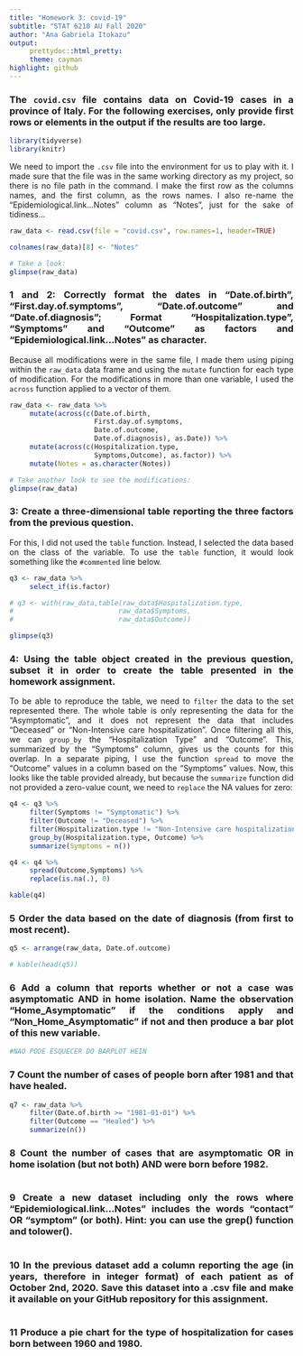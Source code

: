 ```yaml
---
title: "Homework 3: covid-19"
subtitle: "STAT 6210 AU Fall 2020"
author: "Ana Gabriela Itokazu"
output:
     prettydoc::html_pretty:
     theme: cayman
highlight: github
---
```


<div style="text-align: justify">

### The `covid.csv` file contains data on Covid-19 cases in a province of Italy. For the following exercises, only provide first rows or elements in the output if the results are too large.

</div>

```r
library(tidyverse)
library(knitr)
```

<div style="text-align: justify">

We need to import the `.csv` file into the environment for us to play with it. I made sure that the file was in the same working directory as my project, so there is no file path in the command. I make the first row as the columns names, and the first column, as the rows names. I also re-name the "Epidemiological.link...Notes" column as "Notes", just for the sake of tidiness...

</div>

```r

raw_data <- read.csv(file = "covid.csv", row.names=1, header=TRUE)

colnames(raw_data)[8] <- "Notes"

# Take a look:
glimpse(raw_data)

```

<div style="text-align: justify">

### 1 and 2: Correctly format the dates in “Date.of.birth”, “First.day.of.symptoms”, “Date.of.outcome” and “Date.of.diagnosis”; Format “Hospitalization.type”, “Symptoms” and “Outcome” as factors and “Epidemiological.link…Notes” as character.

Because all modifications were in the same file, I made them using piping within the `raw_data` data frame and using the `mutate` function for each type of modification. For the modifications in more than one variable, I used the `across` function applied to a vector of them.

</div>

```r

raw_data <- raw_data %>%
     mutate(across(c(Date.of.birth,
                     First.day.of.symptoms,
                     Date.of.outcome,
                     Date.of.diagnosis), as.Date)) %>%
     mutate(across(c(Hospitalization.type,
                     Symptoms,Outcome), as.factor)) %>%
     mutate(Notes = as.character(Notes))

# Take another look to see the modifications:
glimpse(raw_data)

```

<div style="text-align: justify">

### 3: Create a three-dimensional table reporting the three factors from the previous question.

For this, I did not used the `table` function. Instead, I selected the data based on the class of the variable. To use the `table` function, it would look something like the `#commented` line below.
</div>

```r

q3 <- raw_data %>%
     select_if(is.factor)

# q3 <- with(raw_data,table(raw_data$Hospitalization.type,
#                          raw_data$Symptoms,
#                          raw_data$Outcome))

glimpse(q3)

```

<div style="text-align: justify">

### 4: Using the table object created in the previous question, subset it in order to create the table presented in the homework assignment.

To be able to reproduce the table, we need to `filter` the data to the set represented there. The whole table is only representing the data for the "Asymptomatic", and it does not represent the data that includes "Deceased" or "Non-Intensive care hospitalization". Once filtering all this, we can `group_by` the "Hospitalization Type" and "Outcome". This, summarized by the "Symptoms" column, gives us the counts for this overlap. In a separate piping, I use the function `spread` to move the "Outcome" values in a column based on the "Symptoms" values. Now, this looks like the table provided already, but because the `summarize` function did not provided a zero-value count, we need to `replace` the NA values for zero:

</div>

```r

q4 <- q3 %>%
     filter(Symptoms != "Symptomatic") %>%
     filter(Outcome != "Deceased") %>%
     filter(Hospitalization.type != "Non-Intensive care hospitalization") %>%
     group_by(Hospitalization.type, Outcome) %>%
     summarize(Symptoms = n())

q4 <- q4 %>%
     spread(Outcome,Symptoms) %>%
     replace(is.na(.), 0)

kable(q4)

```

<div style="text-align: justify">

### 5 Order the data based on the date of diagnosis (from first to most recent).

</div>

```r

q5 <- arrange(raw_data, Date.of.outcome)

# kable(head(q5))

```

<div style="text-align: justify">

### 6 Add a column that reports whether or not a case was asymptomatic AND in home isolation. Name the observation “Home_Asymptomatic” if the conditions apply and “Non_Home_Asymptomatic” if not and then produce a bar plot of this new variable.

</div>

```r
#NAO PODE ESQUECER DO BARPLOT HEIN

```

<div style="text-align: justify">

### 7 Count the number of cases of people born after 1981 and that have healed.

</div>

```r

q7 <- raw_data %>%
     filter(Date.of.birth >= "1981-01-01") %>%
     filter(Outcome == "Healed") %>%
     summarize(n())

```

<div style="text-align: justify">

### 8 Count the number of cases that are asymptomatic OR in home isolation (but not both) AND were born before 1982.

</div>

```r


```

<div style="text-align: justify">

### 9 Create a new dataset including only the rows where “Epidemiological.link…Notes” includes the words “contact” OR “symptom” (or both). Hint: you can use the grep() function and tolower().

</div>

```r


```

<div style="text-align: justify">

### 10 In the previous dataset add a column reporting the age (in years, therefore in integer format) of each patient as of October 2nd, 2020. Save this dataset into a .csv file and make it available on your GitHub repository for this assignment.

</div>

```r


```

<div style="text-align: justify">

### 11 Produce a pie chart for the type of hospitalization for cases born between 1960 and 1980.

</div>

```r


```